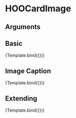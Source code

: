 
<Meta title="Components/Cards/Document Card/Elements/HOOCardImage" component={HOOCardImage} />

# HOOCardImage


## Arguments

<ArgTypes of={HOOCardImage} />


## Basic
<Canvas>
  <Story 
    name="Basic"
    args = { 
      { imageSource: "https://lab.n8d.studio/htwoo/htwoo-core/images/card-images/coffee-image.jpg", imageAlt: "Kitten", width: 320, height: 180 }
    }>
    {Template.bind({})}
  </Story>
</Canvas>

## Image Caption
<Canvas>
  <Story 
    name="Image Caption"
    args = { 
      { imageSource: "https://lab.n8d.studio/htwoo/htwoo-core/images/card-images/coffee-image.jpg", caption: "Cute Kitten Image", imageAlt: "Kitten", width: 320, height: 180 }
    }>
    {Template.bind({})}
  </Story>
</Canvas>

## Extending
<Canvas>
  <Story 
    name="Extending"
    args = { 
     { imageSource: "https://lab.n8d.studio/htwoo/htwoo-core/images/card-images/coffee-image.jpg", imageAlt: "Kitten", width: 320, height: 180, rootElementAttributes: { style: { border: "10px solid pink" } }}
    }>
    {Template.bind({})}
  </Story>
</Canvas>